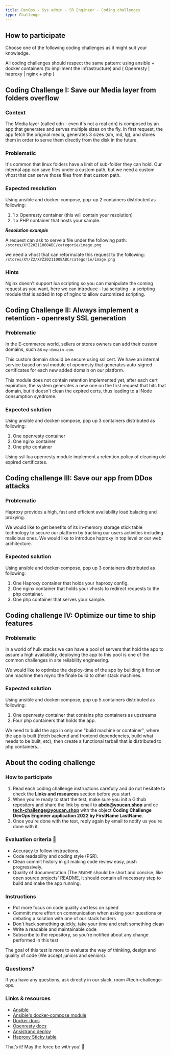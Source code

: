 ```yaml
---
title: DevOps - Sys admin - SR Engineer - Coding challenges
type: Challenge
---
```


## How to participate
Choose one of the following coding challenges as it might suit your knowledge.

All coding challenges should respect the same pattern:
using ansible + docker containers (to impliment the infrastructure) and ( Openresty | haproxy | nginx + php  )

## Coding Challenge I: Save our Media layer from folders overflow
### Context
The Media layer (called cdn - even it's not a real cdn) is composed by an app that generates and serves multiple sizes on the fly.
In first request, the app fetch the original media, generates 3 sizes (sm, md, lg), and stores them in order to serve them directly from the disk in the future.     

### Problematic
It's common that linux folders have a limit of sub-folder they can hold. 
Our internal app can save files under a custom path, but we need a custom vhost that can serve those files from that custom path.

### Expected resolution
Using ansible and docker-compose, pop-up 2 containers distributed as following:

1. 1 x Openresty container (this will contain your resolution)
2. 1 x PHP container that hosts your sample.

***Resolution example*** 

A request can ask to serve a file under the following path: `/stores/XYZ20211008ABC/categorie/image.png`

we need a vhost that can reformulate this request to the following: `/stores/XY/Z2/XYZ20211008ABC/categorie/image.png`

### Hints
Nginx doesn't support lua scripting so you can manipulate the coming request as you want, here we can introduce - lua scripting - a scripting module that is added in top of nginx to allow customized scripting.
## Coding Challenge II: Always implement a retention - openresty SSL generation
### Problematic

In the E-commerce world, sellers or stores owners can add their custom domains, such as `my-domain.com`. 

This custom domain should be secure using ssl cert. We have an internal service based on ssl module of openresty that generates auto-signed certificates for each new added domain on our platform. 

This module does not contain retention implemented yet, after each cert expiration, the system generates a new one on the first request that hits that domain, but it doesn't clean the expired certs, thus leading to a INode consumption syndrome.

### Expected solution
Using ansible and docker-compose, pop up 3 containers distributed as following:

1. One openresty container 
2. One nginx container
3. One php container

Using ssl-lua openresty module implement a retention policy of cleaning old expired certificates.

## Coding challenge III: Save our app from DDos attacks
### Problematic
Haproxy provides a high, fast and efficient availability load balacing and proxying.

We would like to get benefits of its in-memory storage stick table technology to secure our platform by tracking our users activities including malicious ones. 
We would like to introduce haproxy in top level or our web architecture.

### Expected solution
Using ansible and docker-compose, pop up 3 containers distributed as following:

1. One Haproxy container that holds your haproxy config.
2. One nginx container  that holds your vhosts to redirect requests to the php container.
3. One php container that serves your sample.

## Coding challenge IV: Optimize our time to ship features
### Problematic
In a world of hulk stacks we can have a pool of servers that hold the app to assure a high availability, deploying the app to this pool is one of the common challenges in site reliability engineering. 

We would like to optimize the deploy-time of the app by building it first on one machine then rsync the finale build to other stack machines.
### Expected solution
Using ansible and docker-compose, pop up 5 containers distributed as following:

1. One openresty container that contains php containers as upstreams
2. Four php containers that holds the app.

We need to build the app in only one "build machine or container", where the app is built (fetch backend and frontend dependencies, build what needs to be built, etc), then create a functional tarball that is distributed to php containers...

## About the coding challenge
### How to participate

1. Read each coding challenge instructions carefully and do not hesitate to check the **Links and resources** section before you start.
2. When you're ready to start the test, make sure you init a Github repository and share the link by email to **abdo@youcan.shop** and cc **tech-challenge@youcan.shop** with the object **Coding Challenge DevOps Engineer application 2022 by FirstName LastName**.
3. Once you're done with the test, reply again by email to notify us you're done with it. 

### Evaluation criteria 🚨
- Accuracy to follow instructions.
- Code readability and coding style (PSR).
- Clean commit history in git making code review easy, push progressively.
- Quality of documentation (The `README` should be short and concise, like open source projects' README, it should contain all necessary step to build and make the app running.

### Instructions
- Put more focus on code quality and less on speed
- Committ more effort on communication when asking your questions or debating a solution with one of our stack holders
- Don't hack something quickly, take your time and craft something clean
- Write a readable and maintainable code
- Subscribe to the repository, so you're notified about any change performed in this test

The goal of this test is more to evaluate the way of thinking, design and quality of code (We accept juniors and seniors). 

### Questions?

If you have any questions, ask directly in our slack, room #tech-challenge-ops.  

### Links & resources
- [Ansible](https://www.ansible.com)
- [Ansible's docker-compose module](https://docs.ansible.com/ansible/latest/collections/community/docker/docker_compose_module.html)
- [Docker docs](https://docs.docker.com)
- [Openresty docs](https://github.com/openresty/lua-nginx-module)
- [Ansistrano deploy](https://github.com/ansistrano/deploy)
- [Haproxy Sticky table](https://www.haproxy.com/fr/blog/application-layer-ddos-attack-protection-with-haproxy/)

That’s it! May the force be with you! 🖖 
